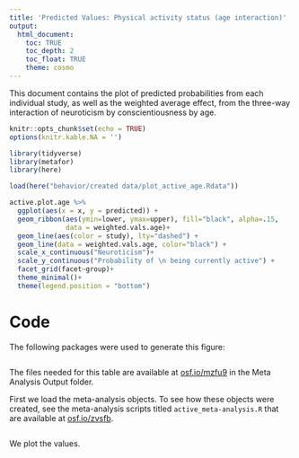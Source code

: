 ```yaml
---
title: 'Predicted Values: Physical activity status (age interaction)'
output: 
  html_document:
    toc: TRUE
    toc_depth: 2
    toc_float: TRUE
    theme: cosmo
---
```


This document contains the plot of predicted probabilities from each individual study, as well as the weighted average effect, from the three-way interaction of neuroticism by conscientiousness by age.

```r
knitr::opts_chunk$set(echo = TRUE)
options(knitr.kable.NA = '')
```

```r
library(tidyverse)
library(metafor)
library(here)
```

```r
load(here("behavior/created data/plot_active_age.Rdata"))
```

```r
active.plot.age %>%
  ggplot(aes(x = x, y = predicted)) +
  geom_ribbon(aes(ymin=lower, ymax=upper), fill="black", alpha=.15,
              data = weighted.vals.age)+
  geom_line(aes(color = study), lty="dashed") +
  geom_line(data = weighted.vals.age, color="black") +
  scale_x_continuous("Neuroticism")+
  scale_y_continuous("Probability of \n being currently active") +
  facet_grid(facet~group)+
  theme_minimal()+
  theme(legend.position = "bottom")

```

# Code

The following packages were used to generate this figure: 

```r
```

The files needed for this table are available at [osf.io/mzfu9](https://osf.io/mzfu9/) in the Meta Analysis Output folder.

First we load the meta-analysis objects. To see how these objects were created, see the meta-analysis scripts titled `active_meta-analysis.R` that are available at [osf.io/zvsfb](https://osf.io/zvsfb/).

```r
```

We plot the values.

```r
```

